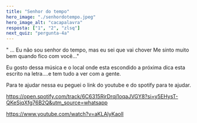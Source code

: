 ```yaml
---
title: "Senhor do tempo"
hero_image: "./senhordotempo.jpeg"
hero_image_alt: "cacapalavra"
resposta: ["1", "2", "zlsq"]
next_quiz: "pergunta-4a"
---
```


" ... Eu não sou senhor do tempo, mas eu sei que vai chover
Me sinto muito bem quando fico com você..."

Eu gosto dessa música e o local onde esta escondido a próxima dica
esta escrito na letra....e tem tudo a ver com a gente.

Para te ajudar nessa eu peguei o link do youtube e do spotify para te ajudar.

https://open.spotify.com/track/6C6315RjrDrqj1oqaJVGY8?si=y5EHysT-QKeSjqXfg76B2Q&utm_source=whatsapp

https://www.youtube.com/watch?v=aKLAlyKaolI
